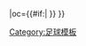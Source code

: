 {{fb team |t=斯圖加特踢球者|tan=斯圖加特踢球者足球俱樂部|tc=GER |abb={{#if:{{{abb|}}}|SKI}}|oc={{#if:{{{oc|}}}|{{{oc}}} }} }}<!--
--><noinclude>[[Category:足球模板]]</noinclude>